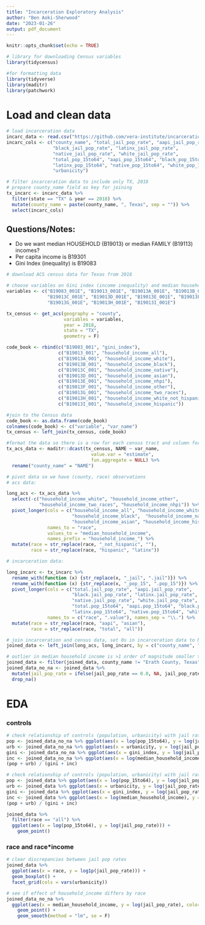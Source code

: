 ```yaml
---
title: "Incarceration Exploratory Analysis"
author: "Ben Aoki-Sherwood"
date: "2023-01-26"
output: pdf_document
---
```


```r
knitr::opts_chunk$set(echo = TRUE)
```

```r
# library for downloading Census variables
library(tidycensus)

#for formatting data
library(tidyverse)
library(maditr)
library(patchwork)
```

# Load and clean data

```r
# load incarceration data
incarc_data <- read.csv("https://github.com/vera-institute/incarceration-trends/raw/master/incarceration_trends.csv")
incarc_cols <- c("county_name", "total_jail_pop_rate", "aapi_jail_pop_rate", 
                 "black_jail_pop_rate", "latinx_jail_pop_rate", 
                 "native_jail_pop_rate", "white_jail_pop_rate",
                 "total_pop_15to64", "aapi_pop_15to64", "black_pop_15to64",
                 "latinx_pop_15to64", "native_pop_15to64", "white_pop_15to64",
                 "urbanicity")

# filter incarceration data to include only TX, 2018
# prepare county_name field as key for joining
tx_incarc <- incarc_data %>%
  filter(state == "TX" & year == 2018) %>%
  mutate(county_name = paste(county_name, ", Texas", sep = "")) %>%
  select(incarc_cols)
```

## Questions/Notes:

- Do we want median HOUSEHOLD (B19013) or median FAMILY (B19113) incomes?
- Per capita income is B19301
- Gini Index (inequality) is B19083

```r
# download ACS census data for Texas from 2018

# choose variables on Gini index (income inequality) and median household income by race
variables <- c("B19083_001E", "B19013_001E", "B19013A_001E", "B19013B_001E", 
               "B19013C_001E", "B19013D_001E", "B19013E_001E", "B19013F_001E", 
               "B19013G_001E", "B19013H_001E", "B19013I_001E")

tx_census <- get_acs(geography = "county", 
                     variables = variables, 
                     year = 2018,
                     state = "TX",
                     geometry = F)

code_book <- rbind(c("B19083_001", "gini_index"),
                   c("B19013_001", "household_income_all"),
                   c("B19013A_001", "household_income_white"),
                   c("B19013B_001", "household_income_black"),
                   c("B19013C_001", "household_income_native"),
                   c("B19013D_001", "household_income_asian"),
                   c("B19013E_001", "household_income_nhpi"),
                   c("B19013F_001", "household_income_other"),
                   c("B19013G_001", "household_income_two_races"),
                   c("B19013H_001", "household_income_white_not_hispanic"),
                   c("B19013I_001", "household_income_hispanic"))

#join to the Census data
code_book <- as.data.frame(code_book)
colnames(code_book) <- c("variable", "var_name")
tx_census <- left_join(tx_census, code_book)

#format the data so there is a row for each census tract and column for every variable
tx_acs_data <- maditr::dcast(tx_census, NAME ~ var_name, 
                               value.var = "estimate", 
                               fun.aggregate = NULL) %>%
  rename("county_name" = "NAME")
```

```r
# pivot data so we have (county, race) observations
# acs data:

long_acs <- tx_acs_data %>%
  select(-c("household_income_white", "household_income_other", 
            "household_income_two_races", "household_income_nhpi")) %>%
  pivot_longer(cols = c("household_income_all", "household_income_white_not_hispanic", 
                        "household_income_black",  "household_income_native", 
                        "household_income_asian", "household_income_hispanic"), 
               names_to = "race", 
               values_to = "median_household_income", 
               names_prefix = "household_income_") %>%
  mutate(race = str_replace(race, "_not_hispanic", ""), 
         race = str_replace(race, "hispanic", "latinx"))

# incarceration data:

long_incarc <- tx_incarc %>%
  rename_with(function (x) {str_replace(x, "_jail", ".jail")}) %>%
  rename_with(function (x) {str_replace(x, "_pop_15", ".pop_15")}) %>%
  pivot_longer(cols = c("total.jail_pop_rate", "aapi.jail_pop_rate", 
                        "black.jail_pop_rate", "latinx.jail_pop_rate", 
                        "native.jail_pop_rate", "white.jail_pop_rate",
                        "total.pop_15to64", "aapi.pop_15to64", "black.pop_15to64",
                        "latinx.pop_15to64", "native.pop_15to64", "white.pop_15to64"),
               names_to = c("race", ".value"), names_sep = "\\.") %>%
  mutate(race = str_replace(race, "aapi", "asian"),
         race = str_replace(race, "total", "all"))
```

```r
# join incarceration and census data, set 0s in incarceration data to NAs and remove NAs
joined_data <- left_join(long_acs, long_incarc, by = c("county_name", "race"))

# outlier in median household income is >1 order of magnitude smaller than all other points:
joined_data <- filter(joined_data, county_name != "Erath County, Texas" | race != "black")
joined_data_no_na <- joined_data %>% 
  mutate(jail_pop_rate = ifelse(jail_pop_rate == 0.0, NA, jail_pop_rate)) %>%
  drop_na()
```

# EDA

### controls

```r
# check relationship of controls (population, urbanicity) with jail rate
pop <- joined_data_no_na %>% ggplot(aes(x = log(pop_15to64), y = log(jail_pop_rate))) + geom_point()
urb <- joined_data_no_na %>% ggplot(aes(x = urbanicity, y = log(jail_pop_rate))) + geom_boxplot()
gini <- joined_data_no_na %>% ggplot(aes(x = gini_index, y = log(jail_pop_rate))) + geom_point()
inc <- joined_data_no_na %>% ggplot(aes(x = log(median_household_income), y = log(jail_pop_rate))) + geom_point()
(pop + urb) / (gini + inc)
```

```r
# check relationship of controls (population, urbanicity) with jail rate
pop <- joined_data %>% ggplot(aes(x = log(pop_15to64), y = log(jail_pop_rate))) + geom_point()
urb <- joined_data %>% ggplot(aes(x = urbanicity, y = log(jail_pop_rate))) + geom_boxplot()
gini <- joined_data %>% ggplot(aes(x = gini_index, y = log(jail_pop_rate))) + geom_point()
inc <- joined_data %>% ggplot(aes(x = log(median_household_income), y = log(jail_pop_rate))) + geom_point()
(pop + urb) / (gini + inc)
```

```r
joined_data %>%
  filter(race == "all") %>%
  ggplot(aes(x = log(pop_15to64), y = log(jail_pop_rate))) +
    geom_point()
```


### race and race*income

```r
# clear discrepancies between jail pop rates 
joined_data %>% 
  ggplot(aes(x = race, y = log1p(jail_pop_rate))) +
  geom_boxplot() +
  facet_grid(cols = vars(urbanicity))
```


```r
# see if effect of household_income differs by race
joined_data_no_na %>% 
  ggplot(aes(x = median_household_income, y = log(jail_pop_rate), color = race)) +
    geom_point() +
    geom_smooth(method = "lm", se = F)
```

